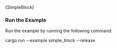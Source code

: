 
<DotEnvWarning/>
<CodeBlock className="language-rust">
    {SimpleBlock}
</CodeBlock>

### Run the Example

Run the example by running the following command:

<CodeBlock className="language-bash">
    cargo run --example simple_block --release
</CodeBlock>
